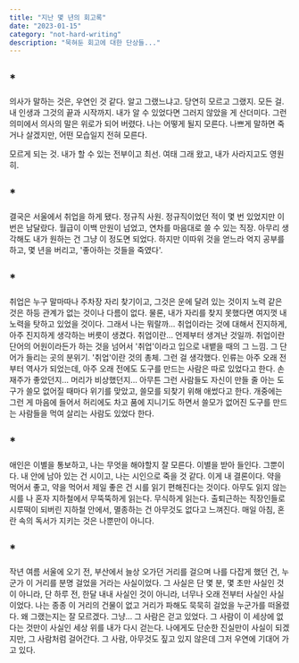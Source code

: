 ```yaml
---
title: "지난 몇 년의 회고록"
date: "2023-01-15"
category: "not-hard-writing"
description: "묵혀둔 회고에 대한 단상들..."
---
```


## *
의사가 말하는 것은, 우연인 것 같다. 알고 그랬느냐고. 당연히 모르고 그랬지. 모든 걸. 내 인생과 그것의 끝과 시작까지. 내가 알 수 있었다면 그러지 않았을 게 산더미다. 그런 의미에서 의사의 말은 위로가 되어 버렸다. 나는 어떻게 될지 모른다. 나쁘게 말하면 죽거나 살겠지만, 어떤 모습일지 전혀 모른다.

모르게 되는 것. 내가 할 수 있는 전부이고 최선. 여태 그래 왔고, 내가 사라지고도 영원히.

## *
결국은 서울에서 취업을 하게 됐다. 정규직 사원. 정규직이었던 적이 몇 번 있었지만 이번은 남달랐다. 월급이 이백 만원이 넘었고, 연차를 마음대로 쓸 수 있는 직장. 아무리 생각해도 내가 원하는 건 그냥 이 정도면 되었다. 하지만 이따위 것을 얻느라 억지 공부를 하고, 몇 년을 버리고, '좋아하는 것들을 죽였다'.

## *
취업은 누구 말마따나 주차장 자리 찾기이고, 그것은 운에 달려 있는 것이지 노력 같은 것은 하등 관계가 없는 것이나 다름이 없다. 물론, 내가 자리를 찾지 못했다면 여지껏 내 노력을 탓하고 있었을 것이다. 그래서 나는 뭐랄까... 취업이라는 것에 대해서 진지하게, 아주 진지하게 생각하는 버릇이 생겼다. 취업이란... 언제부터 생겨난 것일까. 취업이란 단어의 어원이라든가 하는 것을 넘어서 '취업'이라고 입으로 내뱉을 때의 그 느낌. 그 단어가 들리는 곳의 분위기. '취업'이란 것의 총체. 그런 걸 생각했다. 인류는 아주 오래 전부터 역사가 되었는데, 아주 오래 전에도 도구를 만드는 사람은 따로 있었다고 한다. 손재주가 좋았던지... 머리가 비상했던지... 아무튼 그런 사람들도 자신이 만들 줄 아는 도구가 쓸모 없어질 때마다 위기를 맞았고, 쓸모를 되찾기 위해 애썼다고 한다. 개중에는 그런 게 마음에 들어서 허리에도 차고 품에 지니기도 하면서 쓸모가 없어진 도구를 만드는 사람들을 먹여 살리는 사람도 있었다 한다.

## *
애인은 이별을 통보하고, 나는 무엇을 해야할지 잘 모른다. 이별을 받아 들인다. 그뿐이다. 내 안에 남아 있는 건 시이고, 나는 시인으로 죽을 것 같다. 이게 내 결론이다. 약을 먹어서 좋고, 약을 먹어서 제일 좋은 건 시를 읽기 편해진다는 것이다. 아무도 읽지 않는 시를 나 혼자 지하철에서 무뚝뚝하게 읽는다. 무식하게 읽는다. 출퇴근하는 직장인들로 시루떡이 되버린 지하철 안에서, 멸종하는 건 아무것도 없다고 느껴진다. 매일 아침, 혼란 속의 독서가 지키는 것은 나뿐만이 아니다.

## *
작년 여름 서울에 오기 전, 부산에서 늘상 오가던 거리를 걸으며 나를 다잡게 했던 건, 누군가 이 거리를 분명 걸었을 거라는 사실이었다. 그 사실은 단 몇 분, 몇 초만 사실인 것이 아니라, 단 하루 전, 한달 내내 사실인 것이 아니라, 너무나 오래 전부터 사실인 사실이었다. 나는 종종 이 거리의 건물이 없고 거리가 파해도 묵묵히 걸었을 누군가를 떠올렸다. 왜 그랬는지는 잘 모르겠다. 그냥... 그 사람은 걷고 있었다. 그 사람이 이 세상에 없다는 것만이 사실인 세상 위를 내가 다시 걷는다. 나에게도 단순한 진실만이 사실이 되겠지만, 그 사람처럼 걸어간다. 그 사람, 아무것도 짚고 있지 않은데 그저 우연에 기대어 가고 있다.